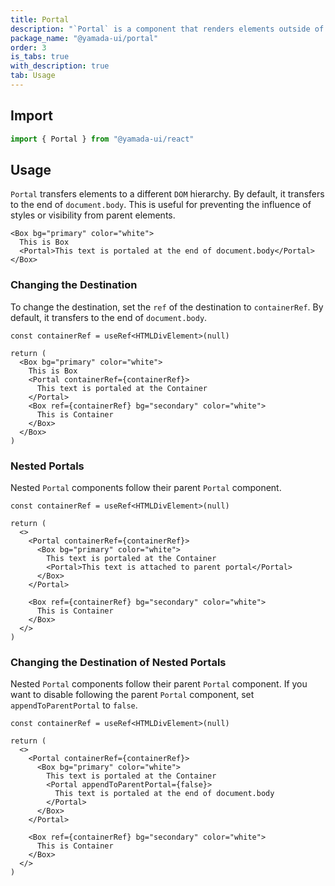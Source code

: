```yaml
---
title: Portal
description: "`Portal` is a component that renders elements outside of the current `DOM` hierarchy."
package_name: "@yamada-ui/portal"
order: 3
is_tabs: true
with_description: true
tab: Usage
---
```


## Import

```ts
import { Portal } from "@yamada-ui/react"
```

## Usage

`Portal` transfers elements to a different `DOM` hierarchy. By default, it transfers to the end of `document.body`. This is useful for preventing the influence of styles or visibility from parent elements.

```tsx
<Box bg="primary" color="white">
  This is Box
  <Portal>This text is portaled at the end of document.body</Portal>
</Box>
```

### Changing the Destination

To change the destination, set the `ref` of the destination to `containerRef`. By default, it transfers to the end of `document.body`.

```tsx functional=true
const containerRef = useRef<HTMLDivElement>(null)

return (
  <Box bg="primary" color="white">
    This is Box
    <Portal containerRef={containerRef}>
      This text is portaled at the Container
    </Portal>
    <Box ref={containerRef} bg="secondary" color="white">
      This is Container
    </Box>
  </Box>
)
```

### Nested Portals

Nested `Portal` components follow their parent `Portal` component.

```tsx functional=true
const containerRef = useRef<HTMLDivElement>(null)

return (
  <>
    <Portal containerRef={containerRef}>
      <Box bg="primary" color="white">
        This text is portaled at the Container
        <Portal>This text is attached to parent portal</Portal>
      </Box>
    </Portal>

    <Box ref={containerRef} bg="secondary" color="white">
      This is Container
    </Box>
  </>
)
```

### Changing the Destination of Nested Portals

Nested `Portal` components follow their parent `Portal` component. If you want to disable following the parent `Portal` component, set `appendToParentPortal` to `false`.

```tsx functional=true
const containerRef = useRef<HTMLDivElement>(null)

return (
  <>
    <Portal containerRef={containerRef}>
      <Box bg="primary" color="white">
        This text is portaled at the Container
        <Portal appendToParentPortal={false}>
          This text is portaled at the end of document.body
        </Portal>
      </Box>
    </Portal>

    <Box ref={containerRef} bg="secondary" color="white">
      This is Container
    </Box>
  </>
)
```
